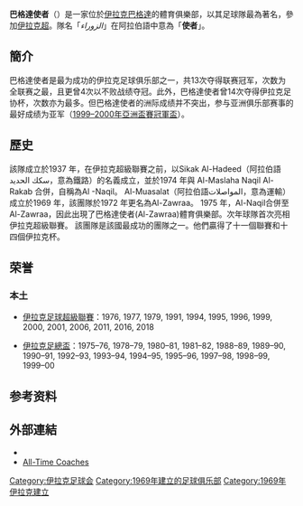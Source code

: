 {{noteTA|G1=Football|G2=伊拉克足球
|1=zh-hant:巴格達使者;zh-hans:巴格达使者;zh-hk:艾祖拉}}
{{Infobox football club
| clubname   = -{zh-hant:使者;zh-hans:使者;zh-hk:艾祖拉}-<br>الزوراء
| fullname   = 巴格達使者體育會<br>نادي الزوراء الرياضي
| nickname   = 海鸥（Al-Nawaris）<br /> 王者（Al-Mulook）<br /> 班霸（Al-Za'eem）<br /> 足球学院（Madrasat Al-Kora）
| founded    = {{Start date and age|1969|6|29}}；<br /> 巴格达运输（Al-Muwasalat）
| ground     = [[巴格达|巴格达]]，[[祖拉體育場|祖拉體育場]]<ref name=sway>{{cite web|url=http://uk.soccerway.com/teams/iraq/al-zawraa/|title=Al Zawra'a SC|work=Soccerway|publisher=Global Sports Media|accessdate=21 October 2012|archive-date=2019-12-06|archive-url=https://web.archive.org/web/20191206023228/https://uk.soccerway.com/teams/iraq/al-zawraa/|dead-url=no}}</ref>
| capacity   = 20,000<ref name=sway/>
| chairman   = {{le|法拉赫·哈桑|Falah Hassan}}
| manager    = {{le|萨伊尔·艾哈迈德|Thair Ahmed}}
| league     = [[伊拉克超級足球聯賽|伊拉克超級足球聯賽]]
| season     = 2020–21
| position   = 伊拉克超，第 2 位
| website    = http://www.alzawraaclub.com/en
| pattern_la1        = _blackpanel
| pattern_b1         = _shoulder_stripes_black_stripes
| pattern_ra1        = _blackpanel
| pattern_sh1        = 
| pattern_so1        = 
| leftarm1           = FFFFFF
| body1              = FFFFFF
| rightarm1          = FFFFFF
| shorts1            = FFFFFF
| socks1             = FFFFFF

<!-- Away kit -->
| pattern_la2 = _adidaswhite
| pattern_b2  = _shoulder_stripes_white_stripes
| pattern_ra2 = _adidaswhite
| pattern_sh2 = _adidaswhite
| pattern_so2 = 
| leftarm2    = 000000
| body2       = 000000
| rightarm2   = 000000
| shorts2     = 000000
| socks2      = 000000

<!-- Third kit -->
| pattern_la3 = _adidaswhite
| pattern_b3  = _shoulder_stripes_white_stripes
| pattern_ra3 = _adidaswhite
| pattern_sh3 = _adidaswhite
| pattern_so3 = 
| leftarm3    = CCFF00
| body3       = CCFF00
| rightarm3   = CCFF00
| shorts3     = CCFF00
| socks3      = CCFF00
}}

'''巴格達使者'''（{{lang-ar|نادي الزوراء الرياضي}}）是一家位於[[伊拉克|伊拉克]][[巴格達|巴格達]]的體育俱樂部，以其足球隊最為著名，參加[[伊拉克足球超級聯賽|伊拉克超]]。隊名「''الزوراء''」在阿拉伯語中意為「'''使者'''」。

== 簡介 ==
巴格達使者是最为成功的伊拉克足球俱乐部之一，共13次夺得联赛冠军，次数为全联赛之最，且更曾4次以不败战绩夺冠。此外，巴格達使者曾14次夺得伊拉克足协杯，次数亦为最多。但巴格達使者的洲际成绩并不突出，参与亚洲俱乐部赛事的最好成绩为亚军（[[1999–2000年亞洲盃賽冠軍盃|1999–2000年亞洲盃賽冠軍盃]]）。

== 歷史 ==
該隊成立於1937 年，在伊拉克超級聯賽之前，以Sikak Al-Hadeed（阿拉伯語سكك الحديد，意為鐵路）的名義成立，並於1974 年與 Al-Maslaha Naqil Al-Rakab 合併，自稱為Al -Naqil。
Al-Muasalat（阿拉伯語المواصلات，意為運輸）成立於1969 年，該團隊於1972 年更名為Al-Zawraa。
1975 年，Al-Naqil合併至Al-Zawraa，因此出現了巴格達使者(Al-Zawraa)體育俱樂部。次年球隊首次亮相伊拉克超級聯賽。
該團隊是該國最成功的團隊之一。他們贏得了十一個聯賽和十四個伊拉克杯。

== 荣誉 ==
=== 本土 ===
* [[伊拉克足球超級聯賽|伊拉克足球超級聯賽]]：1976, 1977, 1979, 1991, 1994, 1995, 1996, 1999, 2000, 2001, 2006, 2011, 2016, 2018

* [[伊拉克足總盃|伊拉克足總盃]]：1975–76, 1978–79, 1980–81, 1981–82, 1988–89, 1989–90, 1990–91, 1992–93, 1993–94, 1994–95, 1995–96, 1997–98, 1998–99, 1999–00

== 参考资料 ==
{{Reflist}}

==外部連結==
* {{Official website |http://www.alzawraaclub.com/}}
* [http://www.rsssf.com/players/zawraa-coach.html All-Time Coaches]

[[Category:伊拉克足球会|Category:伊拉克足球会]]
[[Category:1969年建立的足球俱乐部|Category:1969年建立的足球俱乐部]]
[[Category:1969年伊拉克建立|Category:1969年伊拉克建立]]